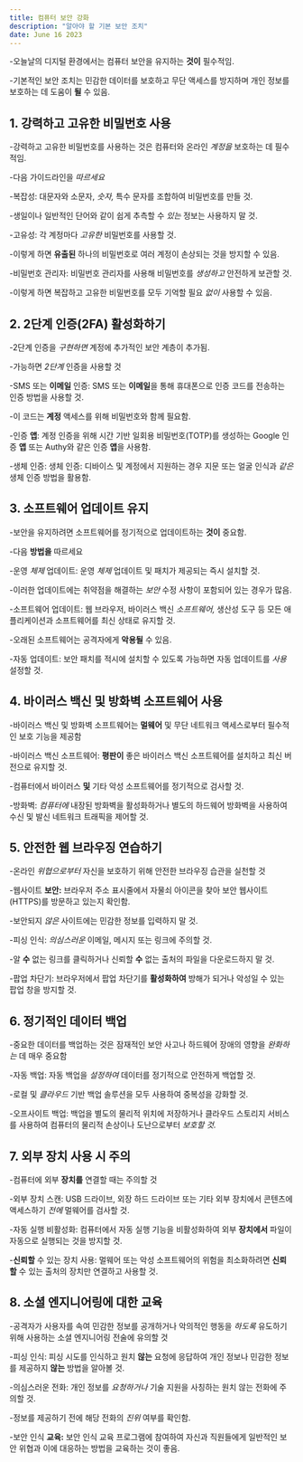 ```yaml
---
title: 컴퓨터 보안 강화
description: "알아야 할 기본 보안 조치"
date: June 16 2023
---
```


-오늘날의 디지털 환경에서는 컴퓨터 보안을 유지하는 **것이** 필수적임. 


-기본적인 보안 조치는 민감한 데이터를 보호하고 무단 액세스를 방지하며 개인 정보를 보호하는 데 도움이 **될** 수 있음. 




## 1. 강력하고 고유한 비밀번호 사용
-강력하고 고유한 비밀번호를 사용하는 것은 컴퓨터와 온라인 _계정을_ 보호하는 데 필수적임. 


-다음 가이드라인을 _따르세요_

-복잡성: 대문자와 소문자, _숫자,_ 특수 문자를 조합하여 비밀번호를 만들 것. 


-생일이나 일반적인 단어와 같이 쉽게 추측할 수 _있는_ 정보는 사용하지 말 것.

-고유성: 각 계정마다 _고유한_ 비밀번호를 사용할 것. 


-이렇게 하면 **유출된** 하나의 비밀번호로 여러 계정이 손상되는 것을 방지할 수 있음.

-비밀번호 관리자: 비밀번호 관리자를 사용해 비밀번호를 _생성하고_ 안전하게 보관할 것. 


-이렇게 하면 복잡하고 고유한 비밀번호를 모두 기억할 필요 _없이_ 사용할 수 있음.

## 2. 2단계 인증(2FA) 활성화하기
-2단계 인증을 _구현하면_ 계정에 추가적인 보안 계층이 추가됨. 


-가능하면 _2단계_ 인증을 사용할 것

-SMS 또는 **이메일** 인증: SMS 또는 **이메일**을 통해 휴대폰으로 인증 코드를 전송하는 인증 방법을 사용할 것. 


-이 코드는 **계정** 액세스를 위해 비밀번호와 함께 필요함.

-인증 **앱**: 계정 인증을 위해 시간 기반 일회용 비밀번호(TOTP)를 생성하는 Google 인증 **앱** 또는 Authy와 같은 인증 **앱**을 사용함.

-생체 인증: 생체 인증: 디바이스 및 계정에서 지원하는 경우 지문 또는 얼굴 인식과 _같은_ 생체 인증 방법을 활용함.

## 3. 소프트웨어 업데이트 유지
-보안을 유지하려면 소프트웨어를 정기적으로 업데이트하는 **것이** 중요함. 


-다음 **방법을** 따르세요

-운영 _체제_ 업데이트: 운영 _체제_ 업데이트 및 패치가 제공되는 즉시 설치할 것. 


-이러한 업데이트에는 취약점을 해결하는 _보안_ 수정 사항이 포함되어 있는 경우가 많음.

-소프트웨어 업데이트: 웹 브라우저, 바이러스 백신 _소프트웨어,_ 생산성 도구 등 모든 애플리케이션과 소프트웨어를 최신 상태로 유지할 것. 


-오래된 소프트웨어는 공격자에게 **악용될** 수 있음.

-자동 업데이트: 보안 패치를 적시에 설치할 수 있도록 가능하면 자동 업데이트를 _사용_ 설정할 것.

## 4. 바이러스 백신 및 방화벽 소프트웨어 사용
-바이러스 백신 및 방화벽 소프트웨어는 **멀웨어** 및 무단 네트워크 액세스로부터 필수적인 보호 기능을 제공함

-바이러스 백신 소프트웨어: **평판이** 좋은 바이러스 백신 소프트웨어를 설치하고 최신 버전으로 유지할 것. 


-컴퓨터에서 바이러스 **및** 기타 악성 소프트웨어를 정기적으로 검사할 것.

-방화벽: _컴퓨터에_ 내장된 방화벽을 활성화하거나 별도의 하드웨어 방화벽을 사용하여 수신 및 발신 네트워크 트래픽을 제어할 것.

## 5. 안전한 웹 브라우징 연습하기
-온라인 _위협으로부터_ 자신을 보호하기 위해 안전한 브라우징 습관을 실천할 것

-웹사이트 **보안:** 브라우저 주소 표시줄에서 자물쇠 아이콘을 찾아 보안 웹사이트(HTTPS)를 방문하고 있는지 확인함. 


-보안되지 _않은_ 사이트에는 민감한 정보를 입력하지 말 것.

-피싱 인식: _의심스러운_ 이메일, 메시지 또는 링크에 주의할 것. 


-알 **수** 없는 링크를 클릭하거나 신뢰할 **수** 없는 출처의 파일을 다운로드하지 말 것.

-팝업 차단기: 브라우저에서 팝업 차단기를 **활성화하여** 방해가 되거나 악성일 수 있는 팝업 창을 방지할 것.

## 6. 정기적인 데이터 백업
-중요한 데이터를 백업하는 것은 잠재적인 보안 사고나 하드웨어 장애의 영향을 _완화하는_ 데 매우 중요함

-자동 백업: 자동 백업을 _설정하여_ 데이터를 정기적으로 안전하게 백업할 것. 


-로컬 및 _클라우드_ 기반 백업 솔루션을 모두 사용하여 중복성을 강화할 것.

-오프사이트 백업: 백업을 별도의 물리적 위치에 저장하거나 클라우드 스토리지 서비스를 사용하여 컴퓨터의 물리적 손상이나 도난으로부터 _보호할 것._

## 7. 외부 장치 사용 시 주의
-컴퓨터에 외부 **장치를** 연결할 때는 주의할 것

-외부 장치 스캔: USB 드라이브, 외장 하드 드라이브 또는 기타 외부 장치에서 콘텐츠에 액세스하기 _전에_ 멀웨어를 검사할 것.

-자동 실행 비활성화: 컴퓨터에서 자동 실행 기능을 비활성화하여 외부 **장치에서** 파일이 자동으로 실행되는 것을 방지할 것.

-**신뢰할** 수 있는 장치 사용: 멀웨어 또는 악성 소프트웨어의 위험을 최소화하려면 **신뢰할** 수 있는 출처의 장치만 연결하고 사용할 것.

## 8. 소셜 엔지니어링에 대한 교육
-공격자가 사용자를 속여 민감한 정보를 공개하거나 악의적인 행동을 _하도록_ 유도하기 위해 사용하는 소셜 엔지니어링 전술에 유의할 것

-피싱 인식: 피싱 시도를 인식하고 원치 **않는** 요청에 응답하여 개인 정보나 민감한 정보를 제공하지 **않는** 방법을 알아볼 것.

-의심스러운 전화: 개인 정보를 _요청하거나_ 기술 지원을 사칭하는 원치 않는 전화에 주의할 것. 


-정보를 제공하기 전에 해당 전화의 _진위_ 여부를 확인함.

-보안 인식 **교육:** 보안 인식 교육 프로그램에 참여하여 자신과 직원들에게 일반적인 보안 위협과 이에 대응하는 방법을 교육하는 것이 좋음.

